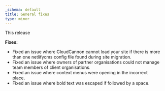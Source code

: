 ```yaml
---
_schema: default
title: General fixes
type: minor
---
```

This release

**Fixes:**

* Fixed an issue where CloudCannon cannot load your site if there is more than one netlifycms config file found during site migration.
* Fixed an issue where owners of partner organisations could not manage team members of client organisations.
* Fixed an issue where context menus were opening in the incorrect place.
* Fixed an issue where bold text was escaped if followed by a space.